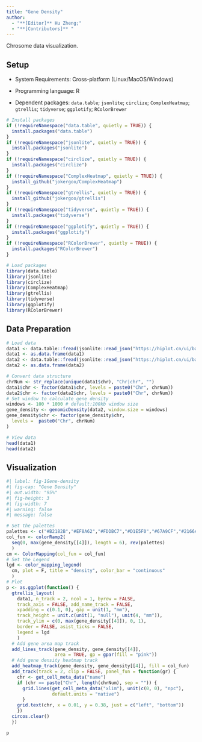 ```yaml
---
title: "Gene Density"
author:
  - "**[Editor]** Hu Zheng;"
  - "**[Contributors]** "
---
```


Chrosome data visualization.

## Setup

-   System Requirements: Cross-platform (Linux/MacOS/Windows)

-   Programming language: R

-   Dependent packages: `data.table`; `jsonlite`; `circlize`; `ComplexHeatmap`; `gtrellis`; `tidyverse`; `ggplotify`; `RColorBrewer`

```r
# Install packages
if (!requireNamespace("data.table", quietly = TRUE)) {
  install.packages("data.table")
}
if (!requireNamespace("jsonlite", quietly = TRUE)) {
  install.packages("jsonlite")
}
if (!requireNamespace("circlize", quietly = TRUE)) {
  install.packages("circlize")
}
if (!requireNamespace("ComplexHeatmap", quietly = TRUE)) {
  install_github("jokergoo/ComplexHeatmap")
}
if (!requireNamespace("gtrellis", quietly = TRUE)) {
  install_github("jokergoo/gtrellis")
}
if (!requireNamespace("tidyverse", quietly = TRUE)) {
  install.packages("tidyverse")
}
if (!requireNamespace("ggplotify", quietly = TRUE)) {
  install.packages("ggplotify")
}
if (!requireNamespace("RColorBrewer", quietly = TRUE)) {
  install.packages("RColorBrewer")
}

# Load packages
library(data.table)
library(jsonlite)
library(circlize)
library(ComplexHeatmap)
library(gtrellis)
library(tidyverse)
library(ggplotify)
library(RColorBrewer)
```

## Data Preparation

```r
# Load data
data1 <- data.table::fread(jsonlite::read_json("https://hiplot.cn/ui/basic/gene-density/data.json")$exampleData$textarea[[1]])
data1 <- as.data.frame(data1)
data2 <- data.table::fread(jsonlite::read_json("https://hiplot.cn/ui/basic/gene-density/data.json")$exampleData$textarea[[2]])
data2 <- as.data.frame(data2)

# Convert data structure
chrNum <- str_replace(unique(data1$chr), "Chr|chr", "")
data1$chr <- factor(data1$chr, levels = paste0("Chr", chrNum))
data2$chr <- factor(data2$chr, levels = paste0("Chr", chrNum))
# Set window to calculate gene density
windows <- 100 * 1000 # default:100kb window size
gene_density <- genomicDensity(data2, window.size = windows)
gene_density$chr <- factor(gene_density$chr,
  levels =  paste0("Chr", chrNum)
)

# View data
head(data1)
head(data2)
```

## Visualization

```r
#| label: fig-1Gene-density
#| fig-cap: "Gene Density"
#| out.width: "95%"
#| fig-height: 3
#| fig-width: 7
#| warning: false
#| message: false

# Set the palettes
palettes <- c("#B2182B","#EF8A62","#FDDBC7","#D1E5F0","#67A9CF","#2166AC")
col_fun <- colorRamp2(
  seq(0, max(gene_density[[4]]), length = 6), rev(palettes)
  )
cm <- ColorMapping(col_fun = col_fun)
# Set the Legend
lgd <- color_mapping_legend(
  cm, plot = F, title = "density", color_bar = "continuous"
  )
# Plot
p <- as.ggplot(function() {
  gtrellis_layout(
    data1, n_track = 2, ncol = 1, byrow = FALSE,
    track_axis = FALSE, add_name_track = FALSE,
    xpadding = c(0.1, 0), gap = unit(1, "mm"),
    track_height = unit.c(unit(1, "null"), unit(4, "mm")),
    track_ylim = c(0, max(gene_density[[4]]), 0, 1),
    border = FALSE, asist_ticks = FALSE,
    legend = lgd
    )
  # Add gene area map track
  add_lines_track(gene_density, gene_density[[4]],
                  area = TRUE, gp = gpar(fill = "pink"))
  # Add gene density heatmap track
  add_heatmap_track(gene_density, gene_density[[4]], fill = col_fun)
  add_track(track = 2, clip = FALSE, panel_fun = function(gr) {
    chr <- get_cell_meta_data("name")
    if (chr == paste("Chr", length(chrNum), sep = "")) {
      grid.lines(get_cell_meta_data("xlim"), unit(c(0, 0), "npc"),
                 default.units = "native")
      }
    grid.text(chr, x = 0.01, y = 0.38, just = c("left", "bottom"))
    })
  circos.clear()
  })

p
```


